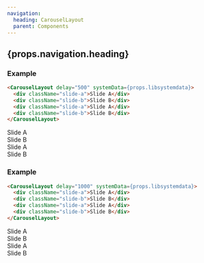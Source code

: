 ```yaml
---
navigation:
  heading: CarouselLayout
  parent: Components
---
```



## {props.navigation.heading}

### Example

```html
<CarouselLayout delay="500" systemData={props.libsystemdata}>
  <div className="slide-a">Slide A</div>
  <div className="slide-b">Slide B</div>
  <div className="slide-a">Slide A</div>
  <div className="slide-b">Slide B</div>
</CarouselLayout>
```

<CarouselLayout delay="500" systemData={props.libsystemdata}>
  <div className="slide-a">Slide A</div>
  <div className="slide-b">Slide B</div>
  <div className="slide-a">Slide A</div>
  <div className="slide-b">Slide B</div>
</CarouselLayout>

### Example

```html
<CarouselLayout delay="1000" systemData={props.libsystemdata}>
  <div className="slide-a">Slide A</div>
  <div className="slide-b">Slide B</div>
  <div className="slide-a">Slide A</div>
  <div className="slide-b">Slide B</div>
</CarouselLayout>
```

<CarouselLayout delay="1000" systemData={props.libsystemdata}>
  <div className="slide-a">Slide A</div>
  <div className="slide-b">Slide B</div>
  <div className="slide-a">Slide A</div>
  <div className="slide-b">Slide B</div>
</CarouselLayout>
